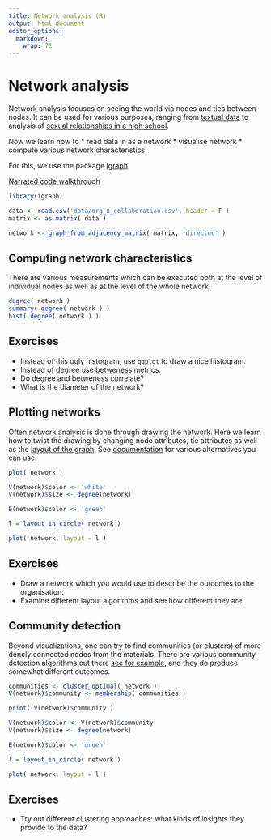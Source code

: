 ```yaml
---
title: Network analysis (R)
output: html_document
editor_options: 
  markdown: 
    wrap: 72
---
```


# Network analysis

Network analysis focuses on seeing the world via nodes and ties between
nodes. It can be used for various purposes, ranging from [textual
data](https://sicss.io/2020/materials/day3-text-analysis/text-networks/rmarkdown/Text_Networks.html)
to analysis of [sexual relationships in a high
school](https://people.duke.edu/~jmoody77/chains.pdf).

Now we learn how to \* read data in as a network \* visualise network \*
compute various network characteristics

For this, we use the package [igraph](https://igraph.org/r/).

[Narrated code walkthrough](https://www.youtube.com/watch?v=lXC2egj8lmY)

```r
library(igraph)
```

```r
data <- read.csv('data/org_x_collaboration.csv', header = F )
matrix <- as.matrix( data )

network <- graph_from_adjacency_matrix( matrix, 'directed' )
```

## Computing network characteristics

There are various measurements which can be executed both at the level
of individual nodes as well as at the level of the whole network.

```r
degree( network )
summary( degree( network ) )
hist( degree( network ) )
```

## Exercises

-   Instead of this ugly histogram, use `ggplot` to draw a nice
    histogram.
-   Instead of degree use
    [betweness](https://igraph.org/r/doc/betweenness.html) metrics.
-   Do degree and betweness correlate?
-   What is the diameter of the network?

## Plotting networks

Often network analysis is done through drawing the network. Here we
learn how to twist the drawing by changing node attributes, tie
attributes as well as the [layout of the
graph](https://igraph.org/r/doc/layout_.html). See
[documentation](https://igraph.org/r/doc/plot.common.html) for various
alternatives you can use.

```r
plot( network )
```

```r
V(network)$color <- 'white'
V(network)$size <- degree(network)

E(network)$color <- 'green'

l = layout_in_circle( network )

plot( network, layout = l )
```

## Exercises

-   Draw a network which you would use to describe the outcomes to the
    organisation.
-   Examine different layout algorithms and see how different they are.

## Community detection

Beyond visualizations, one can try to find communities (or clusters) of
more dencly connected nodes from the materials. There are various
community detection algorithms out there [see for
example](https://www.rdocumentation.org/packages/igraph/versions/1.3.5/topics/membership),
and they do produce somewhat different outcomes.

```r
communities <- cluster_optimal( network )
V(network)$community <- membership( communities )

print( V(network)$community )

V(network)$color <- V(network)$community
V(network)$size <- degree(network)

E(network)$color <- 'green'

l = layout_in_circle( network )

plot( network, layout = l )
```

## Exercises

-   Try out different clustering approaches: what kinds of insights they
    provide to the data?
